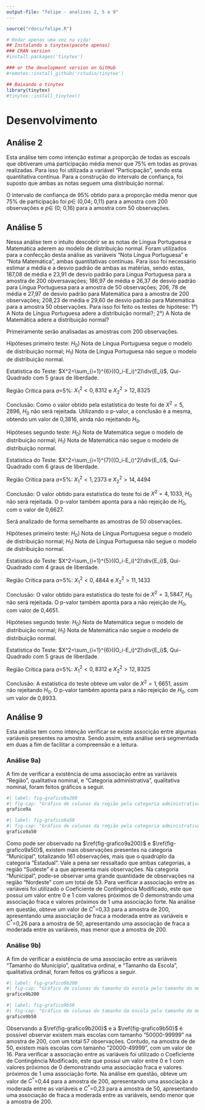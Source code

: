 ```yaml
---
output-file: "felipe - analises 2, 5 e 9"
---
```


```r
source("rdocs/felipe.R")
```

```r
# Rodar apenas uma vez na vida!
## Instalando o tinytex(pacote apenas)
### CRAN version
#install.packages('tinytex')

### or the development version on GitHub
#remotes::install_github('rstudio/tinytex')

## Baixando o tinytex
library(tinytex)
#tinytex::install_tinytex()
```

# Desenvolvimento 

## Análise 2

Esta análise tem como intenção estimar a proporção de todas as escoals que obtiveram uma participação média menor que 75% em todas as provas realizadas. Para isso foi utilizada a variável "Participação", sendo esta quantitativa contínua. Para a construção do intervalo de confiança, foi suposto que ambas as notas seguem uma distribuição normal.

O intervalo de confiança de 95% obtido para a proporção média menor que 75% de participação foi $p\in$ (0,04; 0,11) para a amostra com 200 observações e $p\in$ (0; 0,16) para a amostra com 50 observações.

## Análise 5

Nessa análise tem o intuito descobrir se as notas de Língua Portuguesa e Matemática aderem ao modelo de distribuição normal. Foram utilizados para a confecção desta análise as variáveis "Nota Língua Portuguesa" e "Nota Matemática", ambas quantitativas contínuas. Para isso foi necessário estimar a média e a desvio padrão de ambas as matérias, sendo estas, 187,08 de média e 23,91 de desvio padrão para Língua Portuguesa para a amostra de 200 obversavações; 186,97 de média e 26,37 de desvio padrão para Língua Portuguesa para a amostra de 50 observações; 206, 78 de média e 27,97 de desvio padrão para Matemática para a amostra de 200 observações; 208,23 de média e 29,60 de desvio padrão para Matemática para a amostra 50 observações. Para isso foi feito os testes de hipótese: 1°) A Nota de Língua Portuguesa adere a distribuição normal?; 2°) A Nota de Matemática adere a distribuição normal?

Primeiramente serão analisadas as amostras com 200 observações.

Hipóteses primeiro teste: $H_0)$ Nota de Língua Portuguesa segue o modelo de distribuição normal; $H_1)$ Nota de Língua Portuguesa não segue o modelo de distribuição normal.

Estatística do Teste: $X^2=\sum_{i=1}^{6}((O_i-E_i)^2)\div{E_i}$, Qui-Quadrado com 5 graus de liberdade.

Região Crítica para $a$=5%: $X^2_1<0,8312$  e $X^2_2>12,8325$

Conclusão: Como o valor obtido pela estatística do teste foi de $X^2=5,2896$, $H_0$ não será rejeitada. Utilizando o p-valor, a conclusão é a mesma, obtendo um valor de 0,3816, ainda não rejeitando $H_0$.

Hipóteses segundo teste: $H_0)$ Nota de Matemática segue o modelo de distribuição normal; $H_1)$ Nota de Matemática não segue o modelo de distribuição normal.

Estatística do Teste: $X^2=\sum_{i=1}^{7}((O_i-E_i)^2)\div{E_i}$, Qui-Quadrado com 6 graus de liberdade.

Região Crítica para $a$=5%: $X^2_1<1,2373$ e $X^2_2>14,4494$

Conclusão: O valor obtido para estatística do teste foi de $X^2=4,1033$, $H_0$ não será rejeitada. O p-valor também aponta para a não rejeição de $H_0$, com o valor de 0,6627.

Será analizado de forma semelhante as amostras de 50 observações.

Hipóteses primeiro teste: $H_0)$ Nota de Língua Portuguesa segue o modelo de distribuição normal; $H_1)$ Nota de Língua Portuguesa não segue o modelo de distribuição normal.

Estatística do Teste: $X^2=\sum_{i=1}^{5}((O_i-E_i)^2)\div{E_i}$, Qui-Quadrado com 4 graus de liberdade.

Região Crítica para $\alpha$=5%: $X^2_1<0,4844$ e $X^2_2>11,1433$

Conclusão: O valor obtido para estatística do teste foi de $X^2=3,5847$, $H_0$ não será rejeitada. O p-valor também aponta para a não rejeição de $H_0$, com valor de 0,4651.

Hipóteses segundo teste: $H_0)$ Nota de Matemática segue o modelo de distribuição normal; $H_1)$ Nota de Matemática não segue o modelo de distribuição normal.

Estatística do Teste: $X^2=\sum_{i=1}^{6}((O_i-E_i)^2)\div{E_i}$, Qui-Quadrado com 5 graus de liberdade.

Região Crítica para $a$=5%: $X^2_1<0,8312$  e $X^2_2>12,8325$

Conclusão: A estatística do teste obteve um valor de $X^2=1,6651$, assim não rejeitando $H_0$. O p-valor também aponta para a não rejeição de $H_0$, com um valor de 0,8933.

## Análise 9

Esta análise tem como intenção verificar se existe associção entre algumas variáveis presentes na amostra. Sendo assim, esta análise será segmentada em duas a fim de facilitar a compreensão e a leitura. 

### Análise 9a)

A fim de verificar a existência de uma associação entre as variáveis "Região", qualitativa nominal, e "Categoria administrativa", qualitativa nominal, foram feitos gráficos a seguir. 

```r
#| label: fig-grafico9a200
#| fig-cap: "Gráfico de colunas da região pela categoria administrativa para amostra de 200"
grafico9a
```

```r
#| label: fig-grafico9a50
#| fig-cap: "Gráfico de colunas da região pela categoria administrativa para amostra de 50"
grafico9a50
```


Como pode ser observado na $\ref{fig-grafico9a200}$ e $\ref{fig-grafico9a50}$, existem mais observações presentes na categoria "Municipal", totalizando 161 observações, mais que o quadrúplo da categoria "Estadual". Vale a pena ser ressaltado que ambas categorias, a região "Sudeste" é a que apresenta mais observações. Na categoria "Municipal", pode-se observar uma grande quantidade de observações na região "Nordeste" com um total de 53. Para verificar a associação entre as variáveis foi utilizado o Coeficiente de Contingência Modificado, este que possui um valor entre 0 e 1 com valores próximos de 0 demonstrando uma associação fraca e valores próximos de 1 uma associação forte. Na análise em questão, obteve um valor de $C^*$=0,33 para a amostra de 200, apresentando uma associação de fraca a moderada entre as variáveis e $C^*$=0,26 para a amostra de 50, apresentando uma associação de fraca a moderada entre as variáveis, mas menor que a amostra de 200.

### Análise 9b) 

A fim de verificar a existência de uma associação entre as variáveis "Tamanho do Município", qualitativa ordinal, e "Tamanho da Escola", qualitativa ordinal, foram feitos os gráficos a seguir.

```r
#| label: fig-grafico9b200
#| fig-cap: "Gráfico de colunas do tamanho da escola pelo tamanho do município para amostra de 200"
grafico9b200
```


```r
#| label: fig-grafico9b50
#| fig-cap: "Gráfico de colunas do tamanho da escola pelo tamanho do município para amostra de 50"
grafico9b50
```

Observando a $\ref{fig-grafico9b200}$ e a $\ref{fig-grafico9b50}$ é possível observar existem mais escolas com tamanho "50000-99999" na amostra de 200, com um total 57 observações. Contudo, na amostra de de 50, existem mais escolas com tamanho "20000-49999", com um valor de 16. Para verificar a associação entre as variáveis foi utilizado o Coeficiente de Contingência Modificado, este que possui um valor entre 0 e 1 com valores próximos de 0 demonstrando uma associação fraca e valores próximos de 1 uma associação forte. Na análise em questão, obteve um valor de $C^*$=0,44 para a amostra de 200, apresentando uma associação a moderada entre as variáveis e $C^*$=0,23 para a amostra de 50, apresentando uma associação de fraca a moderada entre as variáveis, sendo menor que a amostra de 200.